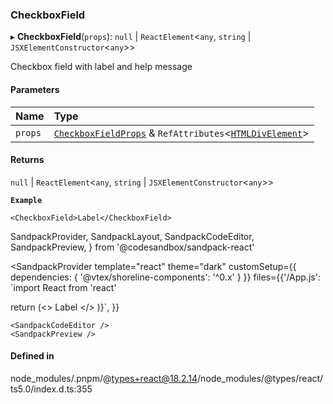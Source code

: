 ### CheckboxField

▸ **CheckboxField**(`props`): `null` \| `ReactElement`\<`any`, `string` \| `JSXElementConstructor`\<`any`\>\>

Checkbox field with label and help message

#### Parameters

| Name    | Type                                                                                                                                                           |
| :------ | :------------------------------------------------------------------------------------------------------------------------------------------------------------- |
| `props` | [`CheckboxFieldProps`](/components/checkbox-field/props.md) & `RefAttributes`\<[`HTMLDivElement`](https://developer.mozilla.org/docs/Web/API/HTMLDivElement)\> |

#### Returns

`null` \| `ReactElement`\<`any`, `string` \| `JSXElementConstructor`\<`any`\>\>

**`Example`**

```tsx copy showLineNumbers filename="example.tsx"
<CheckboxField>Label</CheckboxField>
```

SandpackProvider,
SandpackLayout,
SandpackCodeEditor,
SandpackPreview,
} from '@codesandbox/sandpack-react'

<SandpackProvider
template="react"
theme="dark"
customSetup={{ dependencies: { '@vtex/shoreline-components': '^0.x' } }}
files={{'/App.js': `import React from 'react'

return (<>
<CheckboxField>Label</CheckboxField>
</>
)}`,
}}

>   <SandpackLayout>

    <SandpackCodeEditor />
    <SandpackPreview />

  </SandpackLayout>
</SandpackProvider>

#### Defined in

node_modules/.pnpm/@types+react@18.2.14/node_modules/@types/react/ts5.0/index.d.ts:355
